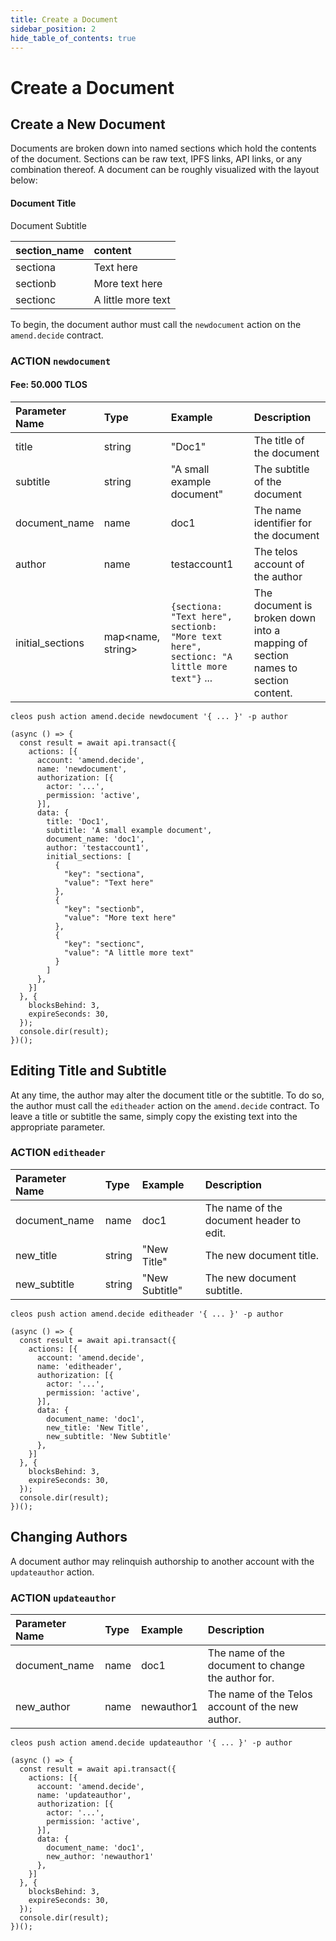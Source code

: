 ```yaml
---
title: Create a Document
sidebar_position: 2
hide_table_of_contents: true
---
```


# Create a Document

## Create a New Document

Documents are broken down into named sections which hold the contents of the document. Sections can be raw text, IPFS links, API links, or any combination thereof. A document can be roughly visualized with the layout below:

#### Document Title

Document Subtitle

| section_name | content |
| :--- | :--- |
| sectiona | Text here |
| sectionb | More text here |
| sectionc | A little more text |

To begin, the document author must call the `newdocument` action on the `amend.decide` contract.

### ACTION `newdocument`

#### Fee: 50.000 TLOS

| Parameter Name | Type | Example | Description |
| :--- | :--- | :--- | :--- |
| title | string | "Doc1" | The title of the document |
| subtitle | string | "A small example document" | The subtitle of the document |
| document_name | name | doc1 | The name identifier for the document |
| author | name | testaccount1 | The telos account of the author |
| initial_sections | map&lt;name, string&gt; | `{sectiona: "Text here", sectionb: "More text here", sectionc: "A little more text"}` ... | The document is broken down into a mapping of section names to section content. |


```text
cleos push action amend.decide newdocument '{ ... }' -p author
```

```
(async () => {
  const result = await api.transact({
    actions: [{
      account: 'amend.decide',
      name: 'newdocument',
      authorization: [{
        actor: '...',
        permission: 'active',
      }],
      data: {
        title: 'Doc1',
        subtitle: 'A small example document',
        document_name: 'doc1',
        author: 'testaccount1',
        initial_sections: [
          {
            "key": "sectiona",
            "value": "Text here"
          },
          {
            "key": "sectionb",
            "value": "More text here"
          },
          {
            "key": "sectionc",
            "value": "A little more text"
          }
        ]
      },
    }]
  }, {
    blocksBehind: 3,
    expireSeconds: 30,
  });
  console.dir(result);
})();
```

## Editing Title and Subtitle

At any time, the author may alter the document title or the subtitle. To do so, the author must call the `editheader` action on the `amend.decide` contract. To leave a title or subtitle the same, simply copy the existing text into the appropriate parameter.

### ACTION `editheader`

| Parameter Name | Type | Example | Description |
| :--- | :--- | :--- | :--- |
| document\_name | name | doc1 | The name of the document header to edit. |
| new\_title | string | "New Title" | The new document title. |
| new\_subtitle | string | "New Subtitle" | The new document subtitle. |

```text
cleos push action amend.decide editheader '{ ... }' -p author
```

```
(async () => {
  const result = await api.transact({
    actions: [{
      account: 'amend.decide',
      name: 'editheader',
      authorization: [{
        actor: '...',
        permission: 'active',
      }],
      data: {
        document_name: 'doc1',
        new_title: 'New Title',
        new_subtitle: 'New Subtitle'
      },
    }]
  }, {
    blocksBehind: 3,
    expireSeconds: 30,
  });
  console.dir(result);
})();
```

## Changing Authors

A document author may relinquish authorship to another account with the `updateauthor` action. 

### ACTION `updateauthor`

| Parameter Name | Type | Example | Description |
| :--- | :--- | :--- | :--- |
| document\_name | name | doc1 | The name of the document to change the author for. |
| new\_author | name | newauthor1 | The name of the Telos account of the new author. |

```text
cleos push action amend.decide updateauthor '{ ... }' -p author
```

```
(async () => {
  const result = await api.transact({
    actions: [{
      account: 'amend.decide',
      name: 'updateauthor',
      authorization: [{
        actor: '...',
        permission: 'active',
      }],
      data: {
        document_name: 'doc1',
        new_author: 'newauthor1'
      },
    }]
  }, {
    blocksBehind: 3,
    expireSeconds: 30,
  });
  console.dir(result);
})();
```


## 

